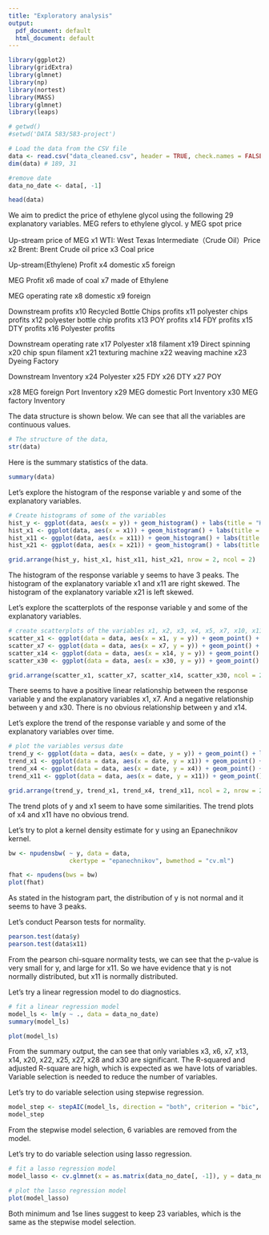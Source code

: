```yaml
---
title: "Exploratory analysis"
output:
  pdf_document: default
  html_document: default
---
```


```r
library(ggplot2)
library(gridExtra)
library(glmnet)
library(np)
library(nortest)
library(MASS)
library(glmnet)
library(leaps)
```
```r
# getwd()
#setwd('DATA 583/583-project')

# Load the data from the CSV file
data <- read.csv("data_cleaned.csv", header = TRUE, check.names = FALSE)
dim(data) # 189, 31

#remove date
data_no_date <- data[, -1]

head(data)
```

We aim to predict the price of ethylene glycol using the following 29 explanatory variables.
MEG refers to ethylene glycol.
y	MEG spot price

Up-stream price of MEG
x1	WTI: West Texas Intermediate（Crude Oil）Price
x2	Brent: Brent Crude oil price
x3	Coal price

Up-stream(Ethylene) Profit
x4	domestic
x5	foreign

MEG Profit
x6	made of coal
x7	made of Ethylene

MEG operating rate
x8	domestic
x9	foreign

Downstream profits
x10	Recycled Bottle Chips profits
x11	polyester chips profits
x12	polyester bottle chip profits
x13	POY profits
x14	FDY profits
x15	DTY profits
x16	Polyester profits

Downstream operating rate
x17	Polyester
x18	filament
x19	Direct spinning
x20	chip spun filament
x21	texturing machine
x22	weaving machine
x23	Dyeing Factory

Downstream Inventory
x24	Polyester
x25	FDY
x26	DTY
x27	POY

x28	MEG foreign Port Inventory
x29	MEG domestic Port Inventory
x30	MEG factory Inventory

The data structure is shown below. We can see that all the variables are continuous values.

```r
# The structure of the data,
str(data)
```

Here is the summary statistics of the data.
```r
summary(data)
```

Let's explore the histogram of the response variable y and some of the explanatory variables.

```r
# Create histograms of some of the variables
hist_y <- ggplot(data, aes(x = y)) + geom_histogram() + labs(title = "Histogram of y")
hist_x1 <- ggplot(data, aes(x = x1)) + geom_histogram() + labs(title = "Histogram of x1")
hist_x11 <- ggplot(data, aes(x = x11)) + geom_histogram() + labs(title = "Histogram of x11")
hist_x21 <- ggplot(data, aes(x = x21)) + geom_histogram() + labs(title = "Histogram of x21")

grid.arrange(hist_y, hist_x1, hist_x11, hist_x21, nrow = 2, ncol = 2)
```

The histogram of the response variable y seems to have 3 peaks. The histogram of the explanatory variable x1 and x11 are right skewed. The histogram of the explanatory variable x21 is left skewed.


Let's explore the scatterplots of the response variable y and some of the explanatory variables.
```r
# create scatterplots of the variables x1, x2, x3, x4, x5, x7, x10, x11, x12
scatter_x1 <- ggplot(data = data, aes(x = x1, y = y)) + geom_point() + labs(title = "Scatterplot of x1 and y")
scatter_x7 <- ggplot(data = data, aes(x = x7, y = y)) + geom_point() + labs(title = "Scatterplot of x7 and y")
scatter_x14 <- ggplot(data = data, aes(x = x14, y = y)) + geom_point() + labs(title = "Scatterplot of x14 and y")
scatter_x30 <- ggplot(data = data, aes(x = x30, y = y)) + geom_point() + labs(title = "Scatterplot of x30 and y")

grid.arrange(scatter_x1, scatter_x7, scatter_x14, scatter_x30, ncol = 2, nrow = 2)
```
There seems to have a positive linear relationship between the response variable y and the explanatory variables x1, x7. And a negative relationship between y and x30. There is no obvious relationship between y and x14.

Let's explore the trend of the response variable y and some of the explanatory variables over time.

```r
# plot the variables versus date
trend_y <- ggplot(data = data, aes(x = date, y = y)) + geom_point() + labs(title = "Trend of y over time")
trend_x1 <- ggplot(data = data, aes(x = date, y = x1)) + geom_point() + labs(title = "Trend of x1 over time")
trend_x4 <- ggplot(data = data, aes(x = date, y = x4)) + geom_point() + labs(title = "Trend of x4 over time")
trend_x11 <- ggplot(data = data, aes(x = date, y = x11)) + geom_point() + labs(title = "Trend of x11 over time")

grid.arrange(trend_y, trend_x1, trend_x4, trend_x11, ncol = 2, nrow = 2)
```

The trend plots of y and x1 seem to have some similarities. The trend plots of x4 and x11 have no obvious trend.

Let's try to plot a kernel density estimate for y using an Epanechnikov kernel.
```r
bw <- npudensbw( ~ y, data = data,
                 ckertype = "epanechnikov", bwmethod = "cv.ml")

fhat <- npudens(bws = bw)
plot(fhat)
```
As stated in the histogram part, the distribution of y is not normal and it seems to have 3 peaks.

Let's conduct Pearson tests for normality.
```r
pearson.test(data$y)
pearson.test(data$x11)
```
From the pearson chi-square normality tests, we can see that the p-value is very small for y, and large for x11.
So we have evidence that y is not normally distributed, but x11 is normally distributed.


Let's try a linear regression model to do diagnostics.
```r
# fit a linear regression model
model_ls <- lm(y ~ ., data = data_no_date)
summary(model_ls)

plot(model_ls)
```
From the summary output, the can see that only variables x3, x6, x7, x13, x14, x20, x22, x25, x27, x28 and x30 are significant.
The R-squared and adjusted R-square are high, which is expected as we have lots of variables. Variable selection is needed to reduce the number of variables.

Let's try to do variable selection using stepwise regression.
```r
model_step <- stepAIC(model_ls, direction = "both", criterion = "bic", trace = FALSE)
model_step
```
From the stepwise model selection, 6 variables are removed from the model.

Let's try to do variable selection using lasso regression.
```r
# fit a lasso regression model
model_lasso <- cv.glmnet(x = as.matrix(data_no_date[, -1]), y = data_no_date[, 1], alpha = 1)

# plot the lasso regression model
plot(model_lasso)
```
Both minimum and 1se lines suggest to keep 23 variables, which is the same as the stepwise model selection.









